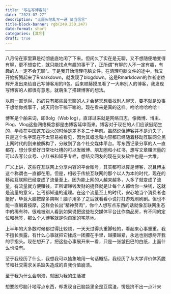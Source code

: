 ```yaml
---
title: "写在写博客前"
date: "2023-07-27"
description: "无厘头地乱写一通 莫当信言"
title-block-banner: rgb(249,250,247)
date-format: short
categories: [其它]
draft: true
---
```


------------------------------------------------------------------------

八月份在家里算是彻彻底底地闲了下来。但闲久了实在是无聊，又不想随便地变得有聊，更不想变忙，就只能找点有趣的事干了，正所谓"有聊的人不一定有趣，有趣的人一定不会无聊"。于是我开始清理电脑文件。在清理电脑文件的途中，我又开始折腾起来了Rmarkdown，就发现了blogdown。这是Rmarkdown的作者谢益辉开发出来给自己写博客用的R包。后来顺藤摸瓜看了一大串别人的博客，我发现写博客的人都很有意思，就萌生了搭建博客的想法。

::: column-margin
以前一直觉得，妈的只有那些最无聊的人才会整天想着找别人聊天，要不就是没事干想给你找事干，成天问你干嘛干嘛的。现在看来是真的这样。哈哈哈哈哈哈！
:::

博客是个舶来词，即Bolg（Web log），直译过来就是网络日志，像微博、博主、Plog、Vlog这些网络概念都是由博客延申而来。博客对于现在的人们应该挺陌生的，毕竟在中国这东西火的时候是差不多二十年前。虽然说但博客并不是消失了，只是这个名字现在不太容易被看见，因为其概念和内容都已经随着移动互联网全民上网时代的到来被解构了，分散到了各个社交媒体平台。写东西记录分享的人一直都在，想分享爱好日常吐吐槽的可以发微博、朋友圈和小红书，想写文章赚流量的可以去写公众号、小红书和知乎专栏，想结交网友的现在交友软件也是一大堆。

广义上讲，这些在互联网上分享内容的平台账号，其实都可以算是博客，况且博主这个称谓也一直都在用。但是，相较于传统互联网的那个以人为本的时代，现在的移动互联网已经变成了流量至上。因为能上网的人越来越多，人多了就变成了流量，有流量就方便赚钱。正所谓赚钱发财的捷径就是让每个人都给你一块钱，这就是流量的意义，乞丐都知道的道理。在这个流量至上的时代，安心地当个消费者也挺好，毕竟大脑按摩多爽啊！脑子用多了之后就看看小说打打游戏刷刷剧。但也不能一直躺着按摩，这样会长出"精神赘肉"，你个人想写点东西的话就像互联网生态中的稀有种，很难被别人看到如果说把这些社交媒体平台比作商品房，有不同的定位和标签，那么个人博客就是你自家的宅基地。

上半年的大多数时候都过得比较烦，一天天过得头重脚轻的，看起来心事重重。我不擅长表露，有什么心事就把它揉成一团攥在手里，越攥越紧，永远也别想掰开我的手指头。现在想开了，把这些心事展开来一看，只是一张皱巴巴的白纸，上面什么也没有。

至于我经历了什么，我想我可以抽象地用一句话概括，我经历了与大学评价体系脱节和社交需求关系缺失造成的自我价值崩溃。

至于我为什么会崩溃，就因为我的生活被

想要绞尽脑汁地写点东西，却发现自己脑袋里全是豆腐渣，愣是挤不出一点汁来
